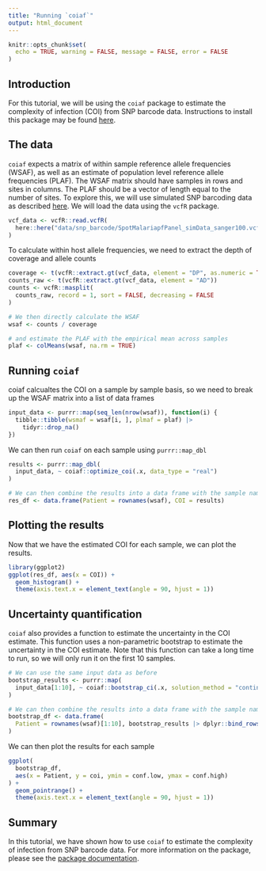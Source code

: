 ```yaml
---
title: "Running `coiaf`"
output: html_document
---
```


```r
knitr::opts_chunk$set(
  echo = TRUE, warning = FALSE, message = FALSE, error = FALSE
)
```

## Introduction

For this tutorial, we will be using the `coiaf` package to estimate the complexity of infection (COI) from SNP barcode data. Instructions to install this package may be found [here](tutorials/coiaf/coiaf_installation.html).

## The data

`coiaf` expects a matrix of within sample reference allele frequencies (WSAF), as well as an estimate of population level reference allele frequencies (PLAF). The WSAF matrix should have samples in rows and sites in columns. The PLAF should be a vector of length equal to the number of sites. To explore this, we will use simulated SNP barcoding data as described [here](website_docs/data_description.html#simulated-1). We will load the data using the `vcfR` package.

```r
vcf_data <- vcfR::read.vcfR(
  here::here("data/snp_barcode/SpotMalariapfPanel_simData_sanger100.vcf.gz")
)
```

To calculate within host allele frequencies, we need to extract the depth of coverage and allele counts

```r
coverage <- t(vcfR::extract.gt(vcf_data, element = "DP", as.numeric = TRUE))
counts_raw <- t(vcfR::extract.gt(vcf_data, element = "AD"))
counts <- vcfR::masplit(
  counts_raw, record = 1, sort = FALSE, decreasing = FALSE
)

# We then directly calculate the WSAF
wsaf <- counts / coverage

# and estimate the PLAF with the empirical mean across samples
plaf <- colMeans(wsaf, na.rm = TRUE)
```

## Running `coiaf`

coiaf calcualtes the COI on a sample by sample basis, so we need to break up the WSAF matrix into a list of data frames

```r
input_data <- purrr::map(seq_len(nrow(wsaf)), function(i) {
  tibble::tibble(wsmaf = wsaf[i, ], plmaf = plaf) |>
    tidyr::drop_na()
})
```

We can then run `coiaf` on each sample using `purrr::map_dbl`

```r
results <- purrr::map_dbl(
  input_data, ~ coiaf::optimize_coi(.x, data_type = "real")
)

# We can then combine the results into a data frame with the sample names
res_df <- data.frame(Patient = rownames(wsaf), COI = results)
```

## Plotting the results

Now that we have the estimated COI for each sample, we can plot the results. 

```r
library(ggplot2)
ggplot(res_df, aes(x = COI)) +
  geom_histogram() +
  theme(axis.text.x = element_text(angle = 90, hjust = 1))
```

## Uncertainty quantification

`coiaf` also provides a function to estimate the uncertainty in the COI estimate. This function uses a non-parametric bootstrap to estimate the uncertainty in the COI estimate. Note that this function can take a long time to run, so we will only run it on the first 10 samples.

```r
# We can use the same input data as before
bootstrap_results <- purrr::map(
  input_data[1:10], ~ coiaf::bootstrap_ci(.x, solution_method = "continuous")
)

# We can then combine the results into a data frame with the sample names
bootstrap_df <- data.frame(
  Patient = rownames(wsaf)[1:10], bootstrap_results |> dplyr::bind_rows()
)
```

We can then plot the results for each sample

```r
ggplot(
  bootstrap_df,
  aes(x = Patient, y = coi, ymin = conf.low, ymax = conf.high)
) +
  geom_pointrange() +
  theme(axis.text.x = element_text(angle = 90, hjust = 1))
```

## Summary

In this tutorial, we have shown how to use `coiaf` to estimate the complexity of infection from SNP barcode data. For more information on the package, please see the [package documentation](https://bailey-lab.github.io/coiaf/). 